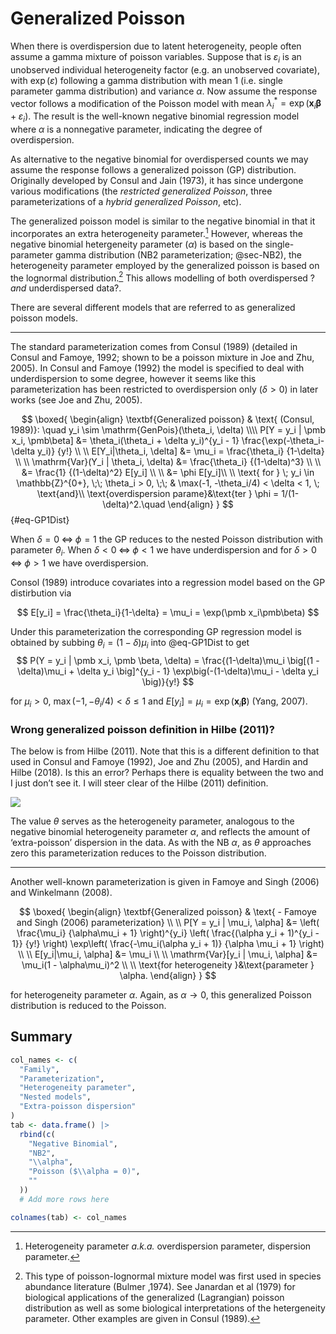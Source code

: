 # Generalized Poisson {#sec-GenPois}

When there is overdispersion due to latent heterogeneity, people often assume a gamma mixture of poisson variables. Suppose that is $\varepsilon_i$ is an unobserved individual heterogeneity factor (e.g. an unobserved covariate), with $\exp(\varepsilon)$ following a gamma distribution with mean 1 (i.e. single parameter gamma distribution) and variance $\alpha$. Now assume the response vector follows a modification of the Poisson model with mean $\lambda^*_i = \exp(\pmb x_i \pmb\beta + \varepsilon_i)$. The result is the well-known negative binomial regression model where $\alpha$ is a nonnegative parameter, indicating the degree of overdispersion.

As alternative to the negative binomial for overdispersed counts we may assume the response follows a generalized poisson (GP) distribution. Originally developed by Consul and Jain (1973), it has since undergone various modifications (the *restricted generalized Poisson*, three parameterizations of a *hybrid generalized Poisson*, etc).

The generalized poisson model is similar to the negative binomial in that it incorporates an extra heterogeneity parameter.^[Heterogeneity parameter *a.k.a.* overdispersion parameter, dispersion parameter.] However, whereas the negative binomial hetergeneity parameter ($\alpha$) is based on the single-parameter gamma distribution (NB2 parameterization; @sec-NB2), the heterogeneity parameter employed by the generalized poisson is based on the lognormal distribution.^[This type of poisson-lognormal mixture model was first used in species abundance literature (Bulmer ,1974). See Janardan et al (1979) for biological applications of the generalized (Lagrangian) poisson distribution as well as some biological interpretations of the hetergeneity parameter. Other examples are given in Consul (1989).] This allows modelling of both overdispersed ?*and* underdispersed data?.

There are several different models that are referred to as generalized poisson models. 

---

The standard parameterization comes from Consul (1989) (detailed in Consul and Famoye, 1992; shown to be a poisson mixture in Joe and Zhu, 2005). In Consul and Famoye (1992) the model is specified to deal with underdispersion to some degree, however it seems like this parameterization has been restricted to overdispersion only ($\delta > 0$) in later works (see Joe and Zhu, 2005).

<!-- **CREATE MULTIPLE TABS: ONE FOR DISTRIBUTION DEFINITION AND ONE FOR THE MODEL FORM (see Consul and Famoye 1992)** -->

$$
\boxed{
  \begin{align}
    \textbf{Generalized poisson} & \text{ (Consul, 1989)}: \quad 
    y_i \sim \mathrm{GenPois}(\theta_i, \delta)
    \\\\
    P[Y = y_i | \pmb x_i, \pmb\beta]
      &= \theta_i(\theta_i + \delta y_i)^{y_i - 1}
         \frac{\exp(-\theta_i-\delta y_i)}
              {y!} \\ \\
    E[Y_i|\theta_i, \delta] 
      &= \mu_i = \frac{\theta_i}
                      {1-\delta} \\ \\
    \mathrm{Var}(Y_i | \theta_i, \delta)
      &= \frac{\theta_i}
              {(1-\delta)^3} \\ \\
      &= \frac{1}
              {(1-\delta)^2} E[y_i] \\ \\
      &= \phi E[y_i]\\ \\
  \text{ for } \; y_i \in \mathbb{Z}^{0+}, \;\; \theta_i > 0, \;\; & \max(-1, -\theta_i/4) < \delta < 1, \; \text{and}\\
  \text{overdispersion parame}&\text{ter } \phi = 1/(1-\delta)^2.\quad
  \end{align}
}
$$ {#eq-GP1Dist}

When $\delta = 0 \;\Leftrightarrow\; \phi = 1$ the GP reduces to the nested Poisson distribution with parameter $\theta_i$. When $\delta < 0 \;\Leftrightarrow\; \phi < 1$ we have underdispersion and for $\delta > 0 \;\Leftrightarrow\; \phi > 1$ we have overdispersion.

Consol (1989) introduce covariates into a regression model based on the GP distirbution via 

$$
E[y_i] = \frac{\theta_i}{1-\delta} = \mu_i = \exp(\pmb x_i\pmb\beta)
$$

Under this parameterization the corresponding GP regression model is obtained by subbing $\theta_i = (1-\delta)\mu_i$ into 
@eq-GP1Dist to get
$$
P(Y = y_i | \pmb x_i, \pmb \beta, \delta) 
  = \frac{(1-\delta)\mu_i \big[(1 - \delta)\mu_i + \delta y_i \big]^{y_i - 1} \exp\big(-(1-\delta)\mu_i - \delta y_i \big)}{y!}
$$

for $\mu_i > 0$, $\max(-1, -\theta_i/4) < \delta \leq 1$ and $E[y_i] = \mu_i = \exp(\pmb x_i\pmb\beta)$ (Yang, 2007).

<!-- See Yang (2007) eq6 -->




<!-- In Consul and Famoye (1992) they use $\lambda$ as the overdispersion parameter and $\theta = \exp(\pmb x_i\pmb\beta)$. In Hardin and Hilbe (2018) they use $\delta$ for the overdispersion parameter. Here we will use $\lambda_i = \mu_i = \exp(\pmb x_i\pmb\beta)$ and $\alpha$ for the overdispersion parameter.  -->

::: {.callout-warning appearance="simple" collapse="true"}
### Wrong generalized poisson definition in Hilbe (2011)?

The below is from Hilbe (2011). Note that this is a different definition to that used in Consul and Famoye (1992), Joe and Zhu (2005), and Hardin and Hilbe (2018). Is this an error? Perhaps there is equality between the two and I just don't see it. I will steer clear of the Hilbe (2011) definition.

![](resources/potential_error_Hilbe_2011_NegBinReg_at_genpoisson_definition.PNG)

:::

The value $\theta$ serves as the heterogeneity parameter, analogous to the negative binomial heterogeneity parameter $\alpha$, and reflects the amount of 'extra-poisson' dispersion in the data. As with the NB $\alpha$, as $\theta$ approaches zero this parameterization reduces to the Poisson distribution.

---

Another well-known parameterization is given in Famoye and Singh (2006) and Winkelmann (2008).

$$
\boxed{
  \begin{align}
    \textbf{Generalized poisson} & \text{ - Famoye and Singh (2006) parameterization} \\ \\
    P[Y = y_i | \mu_i, \alpha]
      &= \left(
            \frac{\mu_i}
                 {\alpha\mu_i + 1}
          \right)^{y_i}
          \left(
            \frac{(\alpha y_i + 1)^{y_i - 1}}
                 {y!}
          \right)
          \exp\left(
            \frac{-\mu_i(\alpha y_i + 1)}
                 {\alpha \mu_i + 1}
          \right)
    \\ \\
    E[y_i|\mu_i, \alpha] 
      &= \mu_i \\ \\
    \mathrm{Var}[y_i | \mu_i, \alpha]
      &= \mu_i(1 - \alpha\mu_i)^2 \\ \\
  \text{for heterogeneity }&\text{parameter } \alpha.
  \end{align}
}
$$

for heterogeneity parameter $\alpha$. Again, as $\alpha \to 0$, this generalized Poisson distribution is reduced to the Poisson.



## Summary

```r
col_names <- c(
  "Family",
  "Parameterization", 
  "Heterogeneity parameter",
  "Nested models",
  "Extra-poisson dispersion"
)
tab <- data.frame() |>  
  rbind(c(
    "Negative Binomial", 
    "NB2", 
    "\\alpha", 
    "Poisson ($\\alpha = 0)", 
    ""
  )) 
  # Add more rows here

colnames(tab) <- col_names
```